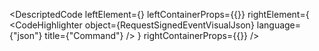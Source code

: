 
<DescriptedCode
  leftElement={<RequestSignedEventDesc />}
  leftContainerProps={{}}
  rightElement={
    <CodeHighlighter
      object={RequestSignedEventVisualJson}
      language={"json"}
      title={"Command"}
    />
  }
  rightContainerProps={{}}
/>
